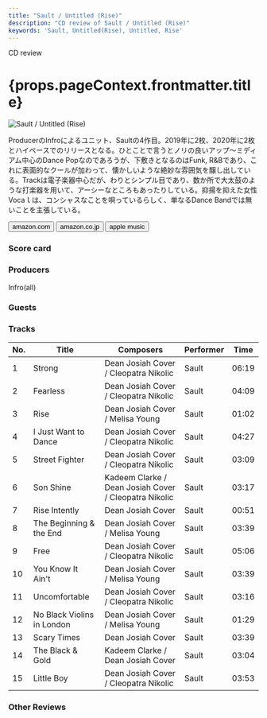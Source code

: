 ```yaml
---
title: "Sault / Untitled (Rise)"
description: "CD review of Sault / Untitled (Rise)"
keywords: 'Sault, Untitled(Rise), Untitled, Rise'
---
```





<p className="largeP">CD review</p>
<h1 className="h1--no--margin">{props.pageContext.frontmatter.title}</h1>

<Row  className="image-card-group">
	<Column colMd={"3"} colLg={"4"} noGutterMdLeft="">
       <ImageCard>

![Sault / Untitled (Rise)](../../images/cd/sault1L.jpg) 

</ImageCard>
	</Column>
	<Column colMd={"4"} colLg={"8"} noGutterMdLeft="">
	<p>
	ProducerのInfroによるユニット、Saultの4作目。2019年に2枚、2020年に2枚とハイペースでのリリースとなる。ひとことで言うとノリの良いアップ～ミディアム中心のDance Popなのであろうが、下敷きとなるのはFunk, R&Bであり、これに表面的なクールが加わって、懐かしいような絶妙な雰囲気を醸し出している。Trackは電子楽器中心だが、わりとシンプル目であり、数か所で大太鼓のような打楽器を用いて、アーシーなところもあったりしている。抑揚を抑えた女性Vocaｌは、コンシャスなことを唄っているらしく、単なるDance Bandでは無いことを主張している。
	</p>
	<div>
	  <Button href="https://amzn.to/3ljiEAL" kind="primary" size="small" renderIcon={ArrowUpRight24}>
      amazon.com
    </Button>
    <Button href="https://amzn.to/2Ve7RNt" kind="secondary" size="small" renderIcon={ArrowUpRight24}>
      amazon.co.jp
    </Button>
		<Button href="https://apple.co/36ihVLS" kind="tertiary" size="small" renderIcon={ArrowUpRight24}>
      apple music
    </Button>
	</div>
	</Column>
</Row>
<Row >
	<Column colMd={"4"} colLg={"4"} noGutterMdLeft="">
<div>
  <h3>Score card</h3>
	<SliderJS1 value="5" />
  <SliderJS2 value="2" />
	<SliderJS3 value="1" />
  <SliderJS4 value="9" />
</div>
</Column>
<Column colMd={"8"} colLg={"8"} noGutterMdLeft="">
<div>
<h3>Producers</h3>
<p>
Infro(all)
</p>
<h3>Guests</h3>
<p>
</p>
</div>
</Column>
</Row>

<h3>Tracks</h3>

| No. |	 Title                     |	 Composers                                           | Performer | Time	 |
| --- |	-------------------------- | ----------------------------------------------------- | --------- | ----- |
|	1	  |	Strong                     | Dean Josiah Cover / Cleopatra Nikolic                 | Sault   	 | 06:19 |
|	2	  |	Fearless                   | Dean Josiah Cover / Cleopatra Nikolic                 | Sault   	 | 04:09 |
|	3	  |	Rise                       | Dean Josiah Cover / Melisa Young                      | Sault   	 | 01:02 |
|	4	  |	I Just Want to Dance       | Dean Josiah Cover / Cleopatra Nikolic                 | Sault   	 | 04:27 |
|	5	  |	Street Fighter             | Dean Josiah Cover / Cleopatra Nikolic                 | Sault   	 | 03:09 |
|	6	  |	Son Shine                  | Kadeem Clarke / Dean Josiah Cover / Cleopatra Nikolic | Sault   	 | 03:17 |
|	7	  |	Rise Intently              | Dean Josiah Cover                                     | Sault   	 | 00:51 |
|	8	  |	The Beginning & the End    | Dean Josiah Cover / Melisa Young                      | Sault   	 | 03:39 |
|	9	  |	Free                       | Dean Josiah Cover / Cleopatra Nikolic                 | Sault   	 | 05:06 |
|	10	|	You Know It Ain't          | Dean Josiah Cover / Melisa Young                      | Sault   	 | 03:39 |
|	11	|	Uncomfortable              | Dean Josiah Cover / Cleopatra Nikolic                 | Sault   	 | 03:16 |
|	12	|	No Black Violins in London | Dean Josiah Cover / Melisa Young                      | Sault   	 | 01:29 |
|	13	|	Scary Times                | Dean Josiah Cover                                     | Sault   	 | 03:39 |
|	14	|	The Black & Gold           | Kadeem Clarke / Dean Josiah Cover                     | Sault   	 | 03:04 |
|	15	|	Little Boy                 | Dean Josiah Cover / Cleopatra Nikolic                 | Sault   	 | 03:53 |

<h3>Other Reviews</h3>

<Row>
<Column colMd={3} colLg={3} noGutterMdLeft>
<Review1 />
</Column>
</Row>